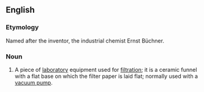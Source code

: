 ==English==
{{wikipedia}}
===Etymology===
Named after the inventor, the industrial chemist Ernst Büchner.
===Noun===
{{en-noun}}

#{{context|chemistry}} A piece of [[laboratory]] equipment used for [[filtration]]; it is a ceramic funnel with a flat base on which the filter paper is laid flat; normally used with a [[vacuum pump]].